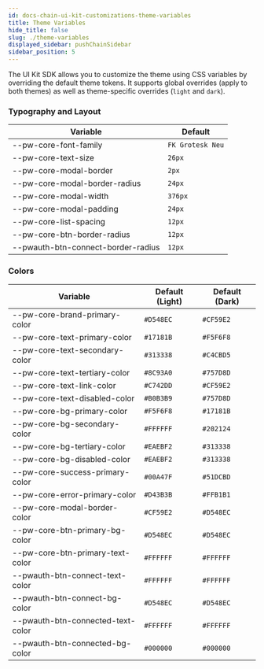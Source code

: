 ```yaml
---
id: docs-chain-ui-kit-customizations-theme-variables
title: Theme Variables
hide_title: false
slug: ./theme-variables
displayed_sidebar: pushChainSidebar
sidebar_position: 5
---
```


<head>
  <title>{`Theme Variables | Customizations | UI Kit | Push Chain Docs`}</title>
</head>

<!-- Content Start -->

The UI Kit SDK allows you to customize the theme using CSS variables by overriding the default theme tokens. It supports global overrides (apply to both themes) as well as theme-specific overrides (`light` and `dark`).

### Typography and Layout

| Variable                           | Default          |
| ---------------------------------- | ---------------- |
| --pw-core-font-family              | `FK Grotesk Neu` |
| --pw-core-text-size                | `26px`           |
| --pw-core-modal-border             | `2px`            |
| --pw-core-modal-border-radius      | `24px`           |
| --pw-core-modal-width              | `376px`          |
| --pw-core-modal-padding            | `24px`           |
| --pw-core-list-spacing             | `12px`           |
| --pw-core-btn-border-radius        | `12px`           |
| --pwauth-btn-connect-border-radius | `12px`           |

### Colors

| Variable                          | Default (Light) | Default (Dark) |
| --------------------------------- | --------------- | -------------- |
| --pw-core-brand-primary-color     | `#D548EC`       | `#CF59E2`      |
| --pw-core-text-primary-color      | `#17181B`       | `#F5F6F8`      |
| --pw-core-text-secondary-color    | `#313338`       | `#C4CBD5`      |
| --pw-core-text-tertiary-color     | `#8C93A0`       | `#757D8D`      |
| --pw-core-text-link-color         | `#C742DD`       | `#CF59E2`      |
| --pw-core-text-disabled-color     | `#B0B3B9`       | `#757D8D`      |
| --pw-core-bg-primary-color        | `#F5F6F8`       | `#17181B`      |
| --pw-core-bg-secondary-color      | `#FFFFFF`       | `#202124`      |
| --pw-core-bg-tertiary-color       | `#EAEBF2`       | `#313338`      |
| --pw-core-bg-disabled-color       | `#EAEBF2`       | `#313338`      |
| --pw-core-success-primary-color   | `#00A47F`       | `#51DCBD`      |
| --pw-core-error-primary-color     | `#D43B3B`       | `#FFB1B1`      |
| --pw-core-modal-border-color      | `#CF59E2`       | `#D548EC`      |
| --pw-core-btn-primary-bg-color    | `#D548EC`       | `#D548EC`      |
| --pw-core-btn-primary-text-color  | `#FFFFFF`       | `#FFFFFF`      |
| --pwauth-btn-connect-text-color   | `#FFFFFF`       | `#FFFFFF`      |
| --pwauth-btn-connect-bg-color     | `#D548EC`       | `#D548EC`      |
| --pwauth-btn-connected-text-color | `#FFFFFF`       | `#FFFFFF`      |
| --pwauth-btn-connected-bg-color   | `#000000`       | `#000000`      |
